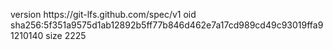 version https://git-lfs.github.com/spec/v1
oid sha256:5f351a9575d1ab12892b5ff77b846d462e7a17cd989cd49c93019ffa91210140
size 2225
